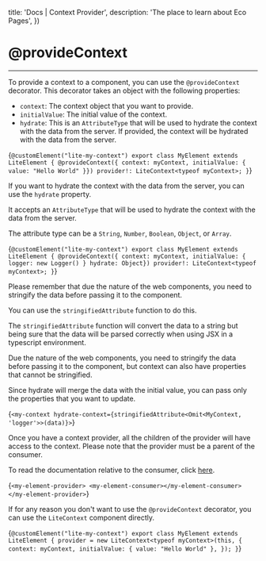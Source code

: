 

  title: 'Docs | Context Provider',
  description: 'The place to learn about Eco Pages',
})

# @provideContext
---

To provide a context to a component, you can use the `@provideContext` decorator. This decorator takes an object with the following properties:

- `context`: The context object that you want to provide.
- `initialValue`: The initial value of the context.
- `hydrate`: This is an `AttributeType` that will be used to hydrate the context with the data from the server. If provided, the context will be hydrated with the data from the server.

<CodeBlock lang='typescript'>{`@customElement("lite-my-context")
export class MyElement extends LiteElement {
  @provideContext({ context: myContext, initialValue: { value: "Hello World" }})
  provider!: LiteContext<typeof myContext>;
}`}
</CodeBlock>

If you want to hydrate the context with the data from the server, you can use the `hydrate` property.

It accepts an `AttributeType` that will be used to hydrate the context with the data from the server.

The attribute type can be a `String`, `Number`, `Boolean`, `Object`, or `Array`.

<CodeBlock lang='typescript'>{`@customElement("lite-my-context")
export class MyElement extends LiteElement {
  @provideContext({ context: myContext, initialValue: { logger: new Logger() } hydrate: Object})
  provider!: LiteContext<typeof myContext>;
}`}
</CodeBlock>

Please remember that due the nature of the web components, you need to stringify the data before passing it to the component.

You can use the `stringifiedAttribute` function to do this.

The `stringifiedAttribute` function will convert the data to a string but being sure that the data will be parsed correctly when using JSX in a typescript environment.

Due the nature of the web components, you need to stringify the data before passing it to the component, but context can also have properties that cannot be stringified.

Since hydrate will merge the data with the initial value, you can pass only the properties that you want to update.

<CodeBlock lang='jsx'>{`<my-context hydrate-context={stringifiedAttribute<Omit<MyContext, 'logger'>>(data)}>`}</CodeBlock>

Once you have a context provider, all the children of the provider will have access to the context.
Please note that the provider must be a parent of the consumer.

To read the documentation relative to the consumer, click [here](/docs/context/context-consumer).

<CodeBlock lang='jsx'>{`<my-element-provider>
  <my-element-consumer></my-element-consumer>
</my-element-provider>`}</CodeBlock>

If for any reason you don't want to use the `@provideContext` decorator, you can use the `LiteContext` component directly.

<CodeBlock lang='typescript'>{`@customElement("lite-my-context")
export class MyElement extends LiteElement {
  provider = new LiteContext<typeof myContext>(this, {
    context: myContext,
    initialValue: {
      value: "Hello World"
    },
  });
}`}
</CodeBlock>
